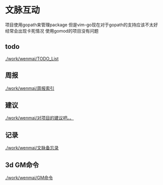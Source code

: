 = 文脉互动 =

项目使用gopath来管理package
但是vim-go现在对于gopath的支持应该不太好
经常会出现卡死情况 使用gomod的项目没有问题

== todo ==
[[./work/wenmai/TODO_List]]

== 周报 ==
[[./work/wenmai/周报索引]]

== 建议 ==
[[./work/wenmai/对项目的建议吧。。]]

== 记录 ==
[[./work/wenmai/文脉备忘录]]

== 3d GM命令 ==
[[./work/wenmai/GM命令]]
